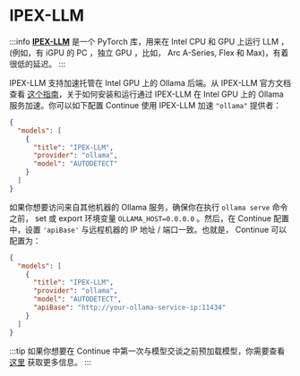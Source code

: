 # IPEX-LLM

:::info
[**IPEX-LLM**](https://github.com/intel-analytics/ipex-llm) 是一个 PyTorch 库，用来在 Intel CPU 和 GPU 上运行 LLM ，(例如，有 iGPU 的 PC ，独立 GPU ，比如， Arc A-Series, Flex 和 Max)，有着很低的延迟。
:::

IPEX-LLM 支持加速托管在 Intel GPU 上的 Ollama 后端。从 IPEX-LLM 官方文档查看 [这个指南](https://ipex-llm.readthedocs.io/en/latest/doc/LLM/Quickstart/ollama_quickstart.html)，关于如何安装和运行通过 IPEX-LLM 在 Intel GPU 上的 Ollama 服务加速。你可以如下配置 Continue 使用 IPEX-LLM 加速 `"ollama"` 提供者：

```json title="config.json"
{
  "models": [
    {
      "title": "IPEX-LLM",
      "provider": "ollama",
      "model": "AUTODETECT"
    }
  ]
}
```

如果你想要访问来自其他机器的 Ollama 服务，确保你在执行 `ollama serve` 命令之前， set 或 export 环境变量 `OLLAMA_HOST=0.0.0.0` 。然后，在 Continue 配置中，设置 `'apiBase'` 与远程机器的 IP 地址 / 端口一致。也就是， Continue 可以配置为：

```json title="config.json"
{
  "models": [
    {
      "title": "IPEX-LLM",
      "provider": "ollama",
      "model": "AUTODETECT",
      "apiBase": "http://your-ollama-service-ip:11434"
    }
  ]
}
```

:::tip
如果你想要在 Continue 中第一次与模型交谈之前预加载模型，你需要查看 [这里](https://ipex-llm.readthedocs.io/en/latest/doc/LLM/Quickstart/continue_quickstart.html#pull-and-prepare-the-model) 获取更多信息。
:::
